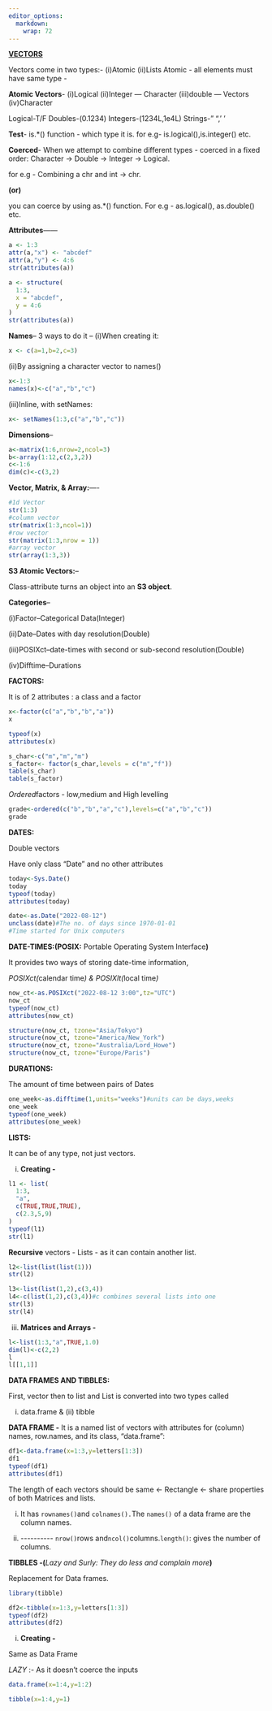 ```yaml
---
editor_options: 
  markdown: 
    wrap: 72
---
```


[[**VECTORS**]{.underline}]{style="RED"}

Vectors come in two types:- (i)Atomic (ii)Lists Atomic - all elements
must have same type -

**Atomic Vectors**- (i)Logical (ii)Integer --- Character (iii)double ---
Vectors (iv)Character

Logical-T/F Doubles-(0.1234) Integers-(1234L,1e4L) Strings-" ",' '

**Test**- is.\*() function - which type it is. for e.g-
is.logical(),is.integer() etc.

**Coerced**- When we attempt to combine different types - coerced in a
fixed order: Character -\> Double -\> Integer -\> Logical.

for e.g - Combining a chr and int -\> chr.

**(or)**

you can coerce by using as.\*() function. For e.g - as.logical(),
as.double() etc.

**Attributes**------

```r
a <- 1:3
attr(a,"x") <- "abcdef"
attr(a,"y") <- 4:6
str(attributes(a))
```

```r
a <- structure(
  1:3,
  x = "abcdef",
  y = 4:6
)
str(attributes(a))
```

**Names**-- 3 ways to do it -- (i)When creating it:

```r
x <- c(a=1,b=2,c=3)
```

(ii)By assigning a character vector to names()

```r
x<-1:3
names(x)<-c("a","b","c")
```

(iii)Inline, with setNames:

```r
x<- setNames(1:3,c("a","b","c"))
```

**Dimensions**--

```r
a<-matrix(1:6,nrow=2,ncol=3)
b<-array(1:12,c(2,3,2))
c<-1:6
dim(c)<-c(3,2)
```

**Vector, Matrix, & Array:**----

```r
#1d Vector
str(1:3)
#column vector
str(matrix(1:3,ncol=1))
#row vector
str(matrix(1:3,nrow = 1))
#array vector
str(array(1:3,3))
```

**S3 Atomic Vectors:**--

Class-attribute turns an object into an **S3 object**.

**Categories**--

(i)Factor--Categorical Data(Integer)

(ii)Date--Dates with day resolution(Double)

(iii)POSIXct--date-times with second or sub-second resolution(Double)

(iv)Difftime--Durations

**FACTORS:**

It is of 2 attributes : a class and a factor

```r
x<-factor(c("a","b","b","a"))
x

typeof(x)
attributes(x)
```

```r
s_char<-c("m","m","m")
s_factor<- factor(s_char,levels = c("m","f"))
table(s_char)
table(s_factor)
```

*Ordered*factors - low,medium and High levelling

```r
grade<-ordered(c("b","b","a","c"),levels=c("a","b","c"))
grade
```

**DATES:**

Double vectors

Have only class "Date" and no other attributes

```r
today<-Sys.Date()
today
typeof(today)
attributes(today)
```

```r
date<-as.Date("2022-08-12")
unclass(date)#The no. of days since 1970-01-01
#Time started for Unix computers
```

**DATE-TIMES:(POSIX:** Portable Operating System Interface**)**

It provides two ways of storing date-time information,

*POSIXct(*calendar time*) & POSIXlt(*local time*)*

```r
now_ct<-as.POSIXct("2022-08-12 3:00",tz="UTC")
now_ct
typeof(now_ct)
attributes(now_ct)
```

```r
structure(now_ct, tzone="Asia/Tokyo")
structure(now_ct, tzone="America/New_York")
structure(now_ct, tzone="Australia/Lord_Howe")
structure(now_ct, tzone="Europe/Paris")
```

**DURATIONS:**

The amount of time between pairs of Dates

```r
one_week<-as.difftime(1,units="weeks")#units can be days,weeks
one_week
typeof(one_week)
attributes(one_week)
```

**LISTS:**

It can be of any type, not just vectors.

(i) **Creating -**

```r
l1 <- list(
  1:3,
  "a",
  c(TRUE,TRUE,TRUE),
  c(2.3,5,9)
)
typeof(l1)
str(l1)
```

**Recursive** vectors - Lists - as it can contain another list.

```r
l2<-list(list(list(1)))
str(l2)

l3<-list(list(1,2),c(3,4))
l4<-c(list(1,2),c(3,4))#c combines several lists into one
str(l3)
str(l4)
```

(iii) **Matrices and Arrays -**

```r
l<-list(1:3,"a",TRUE,1.0)
dim(l)<-c(2,2)
l
l[[1,1]]
```

**DATA FRAMES AND TIBBLES:**

First, vector then to list and List is converted into two types called

(i) data.frame & (ii) tibble

**DATA FRAME -** It is a named list of vectors with attributes for
(column) names, row.names, and its class, "data.frame":

```r
df1<-data.frame(x=1:3,y=letters[1:3])
df1
typeof(df1)
attributes(df1)
```

The length of each vectors should be same \<- Rectangle \<- share
properties of both Matrices and lists.

(i) It has `rownames()`and `colnames().`The `names()` of a data frame
are the column names.

(ii) \-\-\-\-\-\-\-\-\-- `nrow()`rows and`ncol()`columns.`length()`:
gives the number of columns.

**TIBBLES -(***Lazy and Surly: They do less and complain more***)**

Replacement for Data frames.

```r
library(tibble)

df2<-tibble(x=1:3,y=letters[1:3])
typeof(df2)
attributes(df2)
```

(i) **Creating -**

Same as Data Frame

*LAZY* :- As it doesn't coerce the inputs

```r
data.frame(x=1:4,y=1:2)

tibble(x=1:4,y=1)
```

# 
